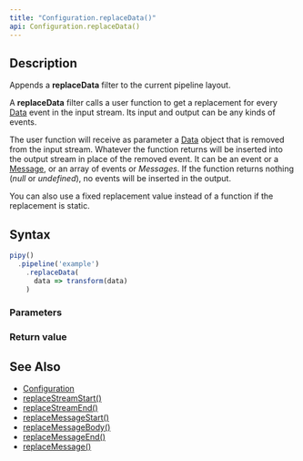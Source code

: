```yaml
---
title: "Configuration.replaceData()"
api: Configuration.replaceData()
---
```


## Description

Appends a **replaceData** filter to the current pipeline layout.

A **replaceData** filter calls a user function to get a replacement for every [Data](/reference/api/Data) event in the input stream. Its input and output can be any kinds of events.

<FilterDiagram
  name="replaceData"
  input="Event"
  output="Event"
/>

The user function will receive as parameter a [Data](/reference/api/Data) object that is removed from the input stream. Whatever the function returns will be inserted into the output stream in place of the removed event. It can be an event or a [Message](/reference/api/Message), or an array of events or _Messages_. If the function returns nothing (_null_ or _undefined_), no events will be inserted in the output.

You can also use a fixed replacement value instead of a function if the replacement is static.

## Syntax

``` js
pipy()
  .pipeline('example')
    .replaceData(
      data => transform(data)
    )
```

### Parameters

<Parameters/>

### Return value

<ReturnValue/>

## See Also

* [Configuration](/reference/api/Configuration)
* [replaceStreamStart()](/reference/api/Configuration/replaceStreamStart)
* [replaceStreamEnd()](/reference/api/Configuration/replaceStreamEnd)
* [replaceMessageStart()](/reference/api/Configuration/replaceMessageStart)
* [replaceMessageBody()](/reference/api/Configuration/replaceMessageBody)
* [replaceMessageEnd()](/reference/api/Configuration/replaceMessageEnd)
* [replaceMessage()](/reference/api/Configuration/replaceMessage)
